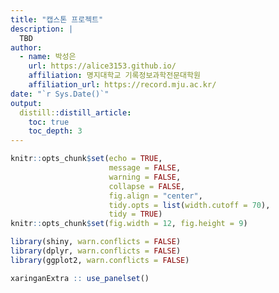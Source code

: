 ```yaml
---
title: "캡스톤 프로젝트"
description: |
  TBD
author:
  - name: 박성은 
    url: https://alice3153.github.io/
    affiliation: 명지대학교 기록정보과학전문대학원
    affiliation_url: https://record.mju.ac.kr/
date: "`r Sys.Date()`"
output: 
  distill::distill_article:
    toc: true
    toc_depth: 3  
---
```


```r
knitr::opts_chunk$set(echo = TRUE, 
                      message = FALSE, 
                      warning = FALSE, 
                      collapse = FALSE,
                      fig.align = "center",
                      tidy.opts = list(width.cutoff = 70), 
                      tidy = TRUE)
knitr::opts_chunk$set(fig.width = 12, fig.height = 9)

library(shiny, warn.conflicts = FALSE)
library(dplyr, warn.conflicts = FALSE)
library(ggplot2, warn.conflicts = FALSE)

xaringanExtra :: use_panelset()
```
